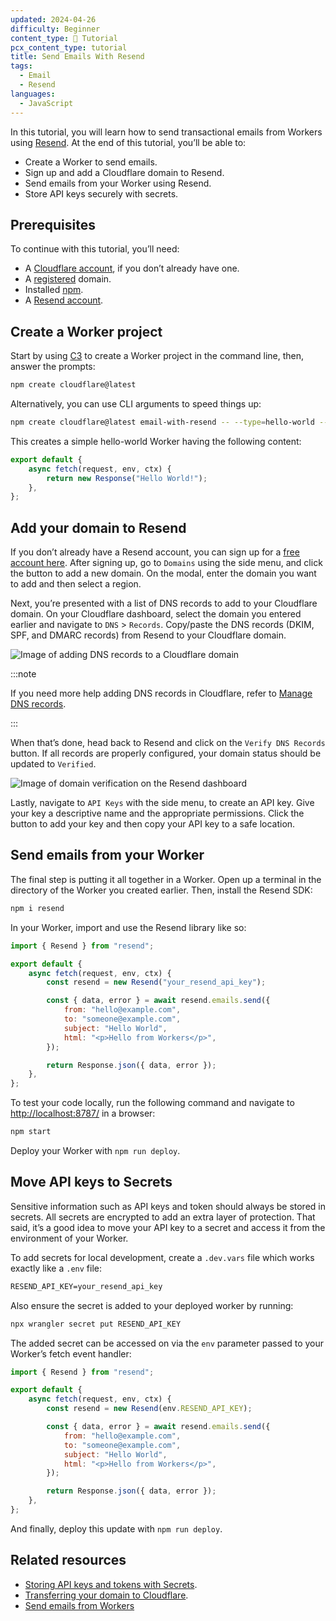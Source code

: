```yaml
---
updated: 2024-04-26
difficulty: Beginner
content_type: 📝 Tutorial
pcx_content_type: tutorial
title: Send Emails With Resend
tags:
  - Email
  - Resend
languages:
  - JavaScript
---
```


In this tutorial, you will learn how to send transactional emails from Workers using [Resend](https://resend.com/). At the end of this tutorial, you’ll be able to:

- Create a Worker to send emails.
- Sign up and add a Cloudflare domain to Resend.
- Send emails from your Worker using Resend.
- Store API keys securely with secrets.

## Prerequisites

To continue with this tutorial, you’ll need:

- A [Cloudflare account](https://dash.cloudflare.com/sign-up/workers-and-pages), if you don’t already have one.
- A [registered](/registrar/get-started/register-domain/) domain.
- Installed [npm](https://docs.npmjs.com/getting-started).
- A [Resend account](https://resend.com/signup).

## Create a Worker project

Start by using [C3](/pages/get-started/c3/) to create a Worker project in the command line, then, answer the prompts:

```sh
npm create cloudflare@latest
```

Alternatively, you can use CLI arguments to speed things up:

```sh
npm create cloudflare@latest email-with-resend -- --type=hello-world --ts=false --git=true --deploy=false
```

This creates a simple hello-world Worker having the following content:

```js
export default {
	async fetch(request, env, ctx) {
		return new Response("Hello World!");
	},
};
```

## Add your domain to Resend

If you don’t already have a Resend account, you can sign up for a [free account here](https://resend.com/signup). After signing up, go to `Domains` using the side menu, and click the button to add a new domain. On the modal, enter the domain you want to add and then select a region.

Next, you’re presented with a list of DNS records to add to your Cloudflare domain. On your Cloudflare dashboard, select the domain you entered earlier and navigate to `DNS` > `Records`. Copy/paste the DNS records (DKIM, SPF, and DMARC records) from Resend to your Cloudflare domain.

![Image of adding DNS records to a Cloudflare domain](~/assets/images/workers/tutorials/resend/add_dns_records.png)

:::note

If you need more help adding DNS records in Cloudflare, refer to [Manage DNS records](/dns/manage-dns-records/how-to/create-dns-records/).

:::

When that’s done, head back to Resend and click on the `Verify DNS Records` button. If all records are properly configured, your domain status should be updated to `Verified`.

![Image of domain verification on the Resend dashboard](~/assets/images/workers/tutorials/resend/verified_domain.png)

Lastly, navigate to `API Keys` with the side menu, to create an API key. Give your key a descriptive name and the appropriate permissions. Click the button to add your key and then copy your API key to a safe location.

## Send emails from your Worker

The final step is putting it all together in a Worker. Open up a terminal in the directory of the Worker you created earlier. Then, install the Resend SDK:

```sh
npm i resend
```

In your Worker, import and use the Resend library like so:

```jsx
import { Resend } from "resend";

export default {
	async fetch(request, env, ctx) {
		const resend = new Resend("your_resend_api_key");

		const { data, error } = await resend.emails.send({
			from: "hello@example.com",
			to: "someone@example.com",
			subject: "Hello World",
			html: "<p>Hello from Workers</p>",
		});

		return Response.json({ data, error });
	},
};
```

To test your code locally, run the following command and navigate to [http://localhost:8787/](http://localhost:8787/) in a browser:

```sh
npm start
```

Deploy your Worker with `npm run deploy`.

## Move API keys to Secrets

Sensitive information such as API keys and token should always be stored in secrets. All secrets are encrypted to add an extra layer of protection. That said, it’s a good idea to move your API key to a secret and access it from the environment of your Worker.

To add secrets for local development, create a `.dev.vars` file which works exactly like a `.env` file:

```txt
RESEND_API_KEY=your_resend_api_key
```

Also ensure the secret is added to your deployed worker by running:

```sh title="Add secret to deployed Worker"
npx wrangler secret put RESEND_API_KEY
```

The added secret can be accessed on via the `env` parameter passed to your Worker’s fetch event handler:

```jsx
import { Resend } from "resend";

export default {
	async fetch(request, env, ctx) {
		const resend = new Resend(env.RESEND_API_KEY);

		const { data, error } = await resend.emails.send({
			from: "hello@example.com",
			to: "someone@example.com",
			subject: "Hello World",
			html: "<p>Hello from Workers</p>",
		});

		return Response.json({ data, error });
	},
};
```

And finally, deploy this update with `npm run deploy`.

## Related resources

- [Storing API keys and tokens with Secrets](/workers/configuration/secrets/).
- [Transferring your domain to Cloudflare](/registrar/get-started/transfer-domain-to-cloudflare/).
- [Send emails from Workers](/email-routing/email-workers/send-email-workers/)
